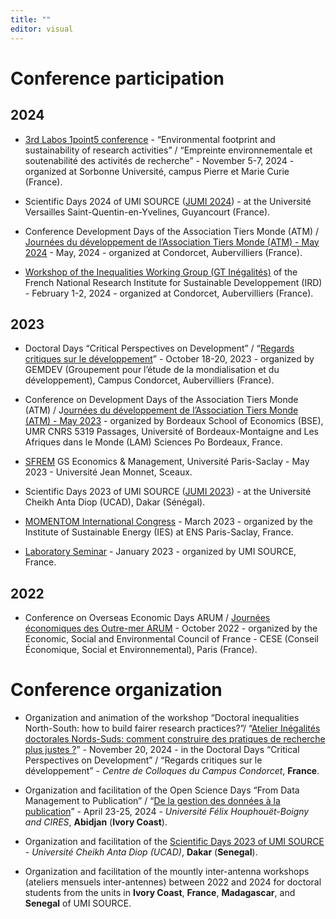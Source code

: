 ```yaml
---
title: ""
editor: visual
---
```


# Conference participation

## 2024

-   [3rd Labos 1point5 conference](https://labos1point5.org/les-colloques) - "Environmental footprint and sustainability of research activities" / "Empreinte environnementale et soutenabilité des activités de recherche" - November 5-7, 2024 - organized at Sorbonne Université, campus Pierre et Marie Curie (France).

-   Scientific Days 2024 of UMI SOURCE ([JUMI 2024](https://www.umi-source.uvsq.fr/les-journees-scientifique-umi-source-2024)) - at the Université Versailles Saint-Quentin-en-Yvelines, Guyancourt (France).

-   Conference Development Days of the Association Tiers Monde (ATM) / [Journées du développement de l'Association Tiers Monde (ATM) - May 2024](https://www.gemdev.org/33354) - May, 2024 - organized at Condorcet, Aubervilliers (France).

-   [Workshop of the Inequalities Working Group (GT Inégalités)](https://www.gemdev.org/32975) of the French National Research Institute for Sustainable Developpement (IRD) - February 1-2, 2024 - organized at Condorcet, Aubervilliers (France).

## 2023

-   Doctoral Days "Critical Perspectives on Development" / "[Regards critiques sur le développement](#0)" - October 18-20, 2023 - organized by GEMDEV (Groupement pour l'étude de la mondialisation et du développement), Campus Condorcet, Aubervilliers (France).

-   Conference on Development Days of the Association Tiers Monde (ATM) / J[ournées du développement de l'Association Tiers Monde (ATM) - May 2023](https://www.bse.u-bordeaux.fr/xxxviiies-journees-du-developpement-de-lassociation-tiers-monde/) - organized by Bordeaux School of Economics (BSE), UMR CNRS 5319 Passages, Université of Bordeaux-Montaigne and Les Afriques dans le Monde (LAM) Sciences Po Bordeaux, France.

-   [SFREM](https://www.umi-source.uvsq.fr/semaine-formation-recherche-de-la-gs-economics-management) GS Economics & Management, Université Paris-Saclay - May 2023 - Université Jean Monnet, Sceaux.

-   Scientific Days 2023 of UMI SOURCE ([JUMI 2023](#0)) - at the Université Cheikh Anta Diop (UCAD), Dakar (Sénégal).

-   [MOMENTOM International Congress](https://momentom2023.sciencesconf.org/) - March 2023 - organized by the Institute of Sustainable Energy (IES) at ENS Paris-Saclay, France.

-   [Laboratory Seminar](https://www.umi-source.uvsq.fr/seminaire-umi-source-du-26-janvier-2022-intervention-de-alexandre-mathieu-doctorant-umi-source) - January 2023 - organized by UMI SOURCE, France.

## 2022

-   Conference on Overseas Economic Days ARUM / [Journées économiques des Outre-mer ARUM](https://www.umi-source.uvsq.fr/lumi-source-represente-au-colloque-arum-2022) - October 2022 - organized by the Economic, Social and Environmental Council of France - CESE (Conseil Économique, Social et Environnemental), Paris (France).

# Conference organization

-   Organization and animation of the workshop "Doctoral inequalities North-South: how to build fairer research practices?"/ "[Atelier Inégalités doctorales Nords-Suds: comment construire des pratiques de recherche plus justes ?](https://sites.google.com/view/jdrc-developpement/%C3%A9dition-2024-3/atelier-2-gtdid-in%C3%A9galit%C3%A9s-doctorales)" - November 20, 2024 - in the Doctoral Days "Critical Perspectives on Development" / "Regards critiques sur le développement" - *Centre de Colloques du Campus Condorcet*, **France**.

-   Organization and facilitation of the Open Science Days "From Data Management to Publication" / "[De la gestion des données à la publication](https://www.umi-source.uvsq.fr/journees-sciences-ouverte-2024)" - April 23-25, 2024 - *Université Félix Houphouët-Boigny and CIRES*, **Abidjan** (**Ivory Coast**).

-   Organization and facilitation of the [Scientific Days 2023 of UMI SOURCE](https://www.umi-source.uvsq.fr/les-journees-scientifiques-de-lumi-source-2023) - *Université Cheikh Anta Diop (UCAD)*, **Dakar** (**Senegal**).

-   Organization and facilitation of the mountly inter-antenna workshops (ateliers mensuels inter-antennes) between 2022 and 2024 for doctoral students from the units in **Ivory Coast**, **France**, **Madagascar**, and **Senegal** of UMI SOURCE.
